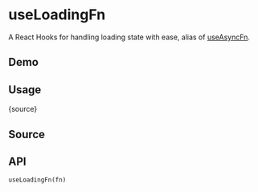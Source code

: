 # useLoadingFn


<HooksType category="Utilities" />

A React Hooks for handling loading state with ease, alias of [useAsyncFn](/reference/use-async-fn).


## Demo


<App />

## Usage


<RawCode>{source}</RawCode>

## Source


<Source />

## API

```tsx
useLoadingFn(fn)
```
